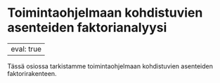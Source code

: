 # Toimintaohjelmaan kohdistuvien asenteiden faktorianalyysi {#sec-tayvasenteet_validointi}

---
eval: true
---

Tässä osiossa tarkistamme toimintaohjelmaan kohdistuvien asenteiden faktorirakenteen.